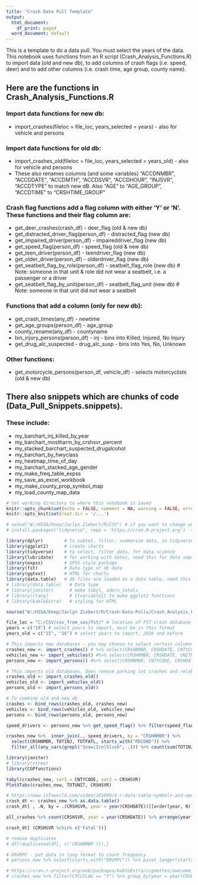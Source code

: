 ```yaml
---
title: "Crash Data Pull Template"
output:
  html_document:
    df_print: paged
  word_document: default
---
```


This is a template to do a data pull. You must select the years of the data.  This notebook uses functions from an R script (Crash_Analysis_Functions.R) to import data (old and new db), to add columns of crash flags (i.e. speed, deer) and to add other columns (i.e. crash time, age group, county name).

## Here are the functions in Crash_Analysis_Functions.R

### Import data functions for new db:
+ import_crashes(fileloc = file_loc, years_selected = years)         - also for vehicle and persons  

### Import data functions for old db:
+ import_crashes_old(fileloc = file_loc, years_selected = years_old) - also for vehicle and persons  
+ These also renames columns (and some variables) "ACCDNMBR", "ACCDDATE", "ACCDMTH", "ACCDSVR", "ACCDHOUR", "INJSVR", "ACCDTYPE" to match new dB. Also "AGE" to "AGE_GROUP", "ACCDTIME" to "CRSHTIME_GROUP"

### Crash flag functions add a flag column with either 'Y' or 'N'. These functions and their flag column are:
+ get_deer_crashes(crash_df)            - deer_flag (old & new db)  
+ get_distracted_driver_flag(person_df) - distracted_flag (new db)  
+ get_impaired_driver(person_df)        - impaireddriver_flag (new db)  
+ get_speed_flag(person_df)             - speed_flag (old & new db)  
+ get_teen_driver(person_df)            - teendriver_flag (new db)  
+ get_older_driver(person_df)           - olderdriver_flag (new db)  
+ get_seatbelt_flag_by_role(person_df)  - seatbelt_flag_role (new db)    # Note: someone in that unit & role did not wear a seatbelt, i.e. a passenger or a driver  
+ get_seatbelt_flag_by_unit(person_df)  - seatbelt_flag_unit (new db)    # Note: someone in that unit did not wear a seatbelt  

### Functions that add a column (only for new db):
+ get_crash_times(any_df)               - newtime  
+ get_age_groups(person_df)             - age_group  
+ county_rename(any_df)                 - countyname  
+ bin_injury_persons(person_df)         - inj - bins into Killed, Injured, No Injury  
+ get_drug_alc_suspected                - drug_alc_susp - bins into Yes, No, Unknown

### Other functions:
+ get_motorcycle_persons(person_df, vehicle_df) - selects motorcyclists (old & new db)  

## There also snippets which are chunks of code (Data_Pull_Snippets.snippets).

### These include:
+ my_barchart_inj_killed_by_year  
+ my_barchart_mostharm_by_crshsvr_percent  
+ my_stacked_barchart_suspected_drugalcohol  
+ my_barchart_by_hwyclass  
+ my_heatmap_time_of_day  
+ my_barchart_stacked_age_gender  
+ my_make_freq_table_expss  
+ my_save_as_excel_workbook  
+ my_make_county_prop_symbol_map  
+ my_load_county_map_data  

```r
# Set working directory to where this notebook is saved
knitr::opts_chunk$set(echo = FALSE, comment = NA, warning = FALSE, error = FALSE, message = FALSE, tidy = TRUE, fig.dim = c(7, 4), global.par = TRUE)
knitr::opts_knit$set(root.dir = '/...')
```

```r
# setwd("W:/HSSA/Keep/Jaclyn Ziebert/R/CSV") # if you want to change wd, put this in the code block
# install.packages("tidyverse", repo = 'https://cran.R-project.org')  try this to install packages in base R, not RStudio

library(dplyr)        # to subset, filter, summarize data, in tidyverse, replaces plyr
library(ggplot2)      # create charts
library(tidyverse)    # to select, filter data, for data science
library(lubridate)    # for working with dates, need this for data import
library(expss)        # SPSS style package
library(fst)          # Data type of db data
library(ggtext)       # HTML for charts
library(data.table)   # db files are loaded as a data table, need this package
# library(data.table)   # Data type
# library(janitor)      # make tabyl, adorn_totals
# library(rlang)        # {{variable}} to make ggplot2 functions
# library(kableExtra)   # styling for HTML

source("W:/HSSA/Keep/Jaclyn Ziebert/R/Crash-Data-Pulls/Crash_Analysis_Functions.R") # Source of all the functions
```

```r
file_loc = "C:/CSV/csv_from_sas/fst/" # location of FST crash database files to load
years = c("19") # select years to import, must be in this format
years_old = c("15", "16") # select years to import, 2016 and before
```

```r
# This imports new databases - you may choose to select certain columns
crashes_new <- import_crashes() # %>% select(CRSHNMBR, CRSHDATE, CNTYCODE, CRSHSVR, CRSHTYPE, starts_with("ANMLTY")) # columns to select
vehicles_new <- import_vehicles() #%>% select(CRSHNMBR, CRSHDATE, UNITNMBR, VEHTYPE)
persons_new <- import_persons() #%>% select(CRSHNMBR, CNTYCODE, CRSHDATE, UNITNMBR, DRVRFLAG, HLMTUSE, EYEPROT, SFTYEQP, ROLE, SEX, AGE, DISTACT, starts_with("DRVRPC"), starts_with("STATNM"), starts_with("DRVRDS"))

# This imports old databases, does remove parking lot crashes and relabels columns
crashes_old <- import_crashes_old()
vehicles_old <- import_vehicles_old()
persons_old <- import_persons_old()

# To combine old and new db
crashes <- bind_rows(crashes_old, crashes_new)
vehicles <- bind_rows(vehicles_old, vehicles_new)
persons <- bind_rows(persons_old, persons_new)
```

```r
speed_drivers <- persons_new %>% get_speed_flag() %>% filter(speed_flag == "Y") %>% select(CRSHNMBR) %>% distinct()

crashes_new %>%  inner_join(., speed_drivers, by = "CRSHNMBR") %>% 
  select(CRSHNMBR, TOTINJ, TOTFATL, starts_with("RDCOND")) %>%
  filter_all(any_vars(grepl("Snow|Ice|Slush", .))) %>% count(sum(TOTINJ), sum(TOTFATL))
```

```r
library(janitor)
# library(vtree)
library(CGPfunctions)

tabyl(crashes_new, var1 = CNTYCODE, var2 = CRSHSVR)
PlotXTabs(crashes_new, TOTUNIT, CRSHSVR)

# https://www.infoworld.com/video/101699/6-r-data-table-symbols-and-operators-you-should-know
crash_dt <- crashes_new %>% as.data.table()
crash_dt[ , .N, by = .(CRSHSVR, year = year(CRSHDATE))][order(year, N)]

all_crashes %>% count(CRSHSVR, year = year(CRSHDATE)) %>% arrange(year, n)

crash_dt[ (CRSHSVR %chin% c('Fatal'))]
```

```r
# remove duplicates
# df[!duplicated(df[, c('CRSHNMBR')]),]

# DRVRPC - put data in long format to count frequency
# persons_new %>% select(starts_with("DRVRPC")) %>% pivot_longer(starts_with("DRVRPC")) %>% filter(value !='') 
```
```r
# https://cran.r-project.org/web/packages/kableExtra/vignettes/awesome_table_in_html.html#Overview
# crashes_new %>% filter(CYCLFLAG == "Y") %>% group_by(year = year(CRSHDATE), URBRURAL) %>% summarise(count = n()) %>% pivot_wider(names_from = URBRURAL, values_from = count) %>% adorn_totals("col") %>% kbl(caption = "Title") %>% kable_styling()
```
